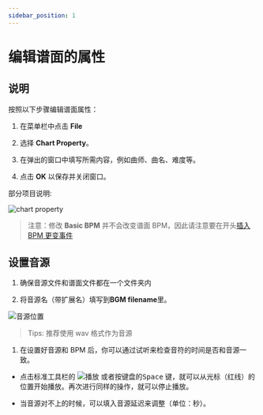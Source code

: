 ```yaml
---
sidebar_position: 1
---
```



# 编辑谱面的属性

## 说明

按照以下步骤编辑谱面属性：

1. 在菜单栏中点击 **File**

2. 选择 <Icon src="/img/docs/file-chart-prop.png" alt="Chart Property" /> **Chart Property**。

3. 在弹出的窗口中填写所需内容，例如曲师、曲名、难度等。

4. 点击 **OK** 以保存并关闭窗口。

部分项目说明:

![chart property](/img/docs/chart-prop.png)

> 注意：修改 **Basic BPM** 并不会改变谱面 BPM，因此请注意要在开头[插入 BPM 更变事件](/docs/margrete/basic/basic-edit-chart)

## 设置音源

1. 确保音源文件和谱面文件都在一个文件夹内

2. 将音源名（带扩展名）填写到**BGM filename**里。

![音源位置](/img/docs/audio-example.png)

> Tips: 推荐使用 wav 格式作为音源

1. 在设置好音源和 BPM 后，你可以通过试听来检查音符的时间是否和音源一致。

- 点击标准工具栏的 ![播放](/img/docs/std-toolbar-play.png) 或者按键盘的<kbd>Space</kbd> 键，就可以从光标（红线）的位置开始播放。再次进行同样的操作，就可以停止播放。

- 当音源对不上的时候，可以填入音源延迟来调整（单位：秒）。

